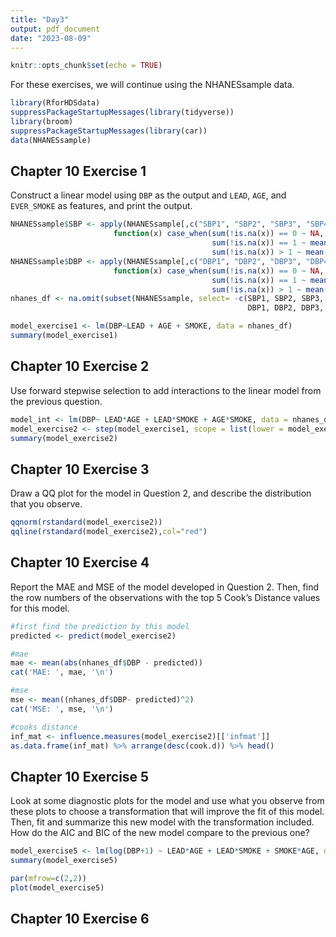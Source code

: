 ```yaml
---
title: "Day3"
output: pdf_document
date: "2023-08-09"
---
```


```r
knitr::opts_chunk$set(echo = TRUE)
```

For these exercises, we will continue using the NHANESsample data.

```r
library(RforHDSdata) 
suppressPackageStartupMessages(library(tidyverse))
library(broom)
suppressPackageStartupMessages(library(car))
data(NHANESsample)
```


## Chapter 10 Exercise 1

Construct a linear model using `DBP` as the output and `LEAD`, `AGE`, and `EVER_SMOKE` as features, and print the output.

```r
NHANESsample$SBP <- apply(NHANESsample[,c("SBP1", "SBP2", "SBP3", "SBP4")], 1, 
                       function(x) case_when(sum(!is.na(x)) == 0 ~ NA, 
                                             sum(!is.na(x)) == 1 ~ mean(x, na.rm=TRUE),
                                             sum(!is.na(x)) > 1 ~ mean(x[-1], na.rm=TRUE))) 
NHANESsample$DBP <- apply(NHANESsample[,c("DBP1", "DBP2", "DBP3", "DBP4")], 1, 
                       function(x) case_when(sum(!is.na(x)) == 0 ~ NA, 
                                             sum(!is.na(x)) == 1 ~ mean(x, na.rm=TRUE),
                                             sum(!is.na(x)) > 1 ~ mean(x[-1], na.rm=TRUE)))                       
nhanes_df <- na.omit(subset(NHANESsample, select= -c(SBP1, SBP2, SBP3, SBP4, 
                                                     DBP1, DBP2, DBP3, DBP4)))

model_exercise1 <- lm(DBP~LEAD + AGE + SMOKE, data = nhanes_df)
summary(model_exercise1)
```


## Chapter 10 Exercise 2

Use forward stepwise selection to add interactions to the linear model from the previous question.

```r
model_int <- lm(DBP~ LEAD*AGE + LEAD*SMOKE + AGE*SMOKE, data = nhanes_df)
model_exercise2 <- step(model_exercise1, scope = list(lower = model_exercise1, upper = model_int), direction = "forward")
summary(model_exercise2)
```
## Chapter 10 Exercise 3

Draw a QQ plot for the model in Question 2, and describe the distribution that you observe.

```r
qqnorm(rstandard(model_exercise2)) 
qqline(rstandard(model_exercise2),col="red") 
```

## Chapter 10 Exercise 4

Report the MAE and MSE of the model developed in Question 2. Then, find the row numbers of the observations with the top 5 Cook's Distance values for this model.

```r
#first find the prediction by this model
predicted <- predict(model_exercise2)

#mae
mae <- mean(abs(nhanes_df$DBP - predicted))
cat('MAE: ', mae, '\n')

#mse
mse <- mean((nhanes_df$DBP- predicted)^2)
cat('MSE: ', mse, '\n')

#cooks distance
inf_mat <- influence.measures(model_exercise2)[['infmat']]
as.data.frame(inf_mat) %>% arrange(desc(cook.d)) %>% head()
```
## Chapter 10 Exercise 5

Look at some diagnostic plots for the model and use what you observe from these plots to choose a transformation that will improve the fit of this model. Then, fit and summarize this new model with the transformation included. How do the AIC and BIC of the new model compare to the previous one?

```r
model_exercise5 <- lm(log(DBP+1) ~ LEAD*AGE + LEAD*SMOKE + SMOKE*AGE, data=nhanes_df) 
summary(model_exercise5)

par(mfrow=c(2,2))
plot(model_exercise5)
```

## Chapter 10 Exercise 6